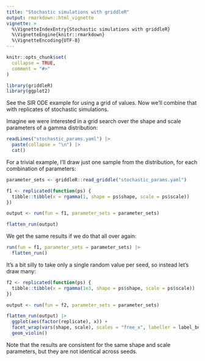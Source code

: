 ```yaml
---
title: "Stochastic simulations with griddleR"
output: rmarkdown::html_vignette
vignette: >
  %\VignetteIndexEntry{Stochastic simulations with griddleR}
  %\VignetteEngine{knitr::rmarkdown}
  %\VignetteEncoding{UTF-8}
---
```


```r
knitr::opts_chunk$set(
  collapse = TRUE,
  comment = "#>"
)
```

```r
library(griddleR)
library(ggplot2)
```

See the SIR ODE example for using a grid of values. Now we'll combine that with
replicates of stochastic simulations.

Imagine we were interested in a grid search over the shape and scale parameters
of a gamma distribution:

```r
readLines("stochastic_params.yaml") |>
  paste(collapse = "\n") |>
  cat()
```

For a trivial example, I'll draw just one sample from the distribution, for each
combination of parameters:

```r
parameter_sets <- griddleR::read_griddle("stochastic_params.yaml")

f1 <- replicated(function(ps) {
  tibble::tibble(x = rgamma(1, shape = ps$shape, scale = ps$scale))
})

output <- run(fun = f1, parameter_sets = parameter_sets)

flatten_run(output)
```

We get the same results if we do that all over again:

```r
run(fun = f1, parameter_sets = parameter_sets) |>
  flatten_run()
```

It's a bit silly to take only a single random value per seed, so instead let's
draw many:

```r
f2 <- replicated(function(ps) {
  tibble::tibble(x = rgamma(1e3, shape = ps$shape, scale = ps$scale))
})

output <- run(fun = f2, parameter_sets = parameter_sets)

flatten_run(output) |>
  ggplot(aes(factor(replicate), x)) +
  facet_wrap(vars(shape, scale), scales = "free_x", labeller = label_both) +
  geom_violin()
```

Note that the results are consistent for the same shape and scale parameters,
but they are not identical across seeds.
